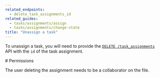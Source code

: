 ```yaml
---
related_endpoints:
  - delete_task_assignments_id
related_guides: 
  - tasks/assignments/assign
  - tasks/assignments/change-state
title: "Unassign a task"
---
```

To unassign a task, you will need to provide the 
[`DELETE /task_assignments`](e://delete_task_assignments_id) API with the `id`
of the task assignment.

<Samples id='delete_task_assignments_id' />

<Message warning>
  # Permissions

  The user deleting the assignment needs to be a collaborator on the file.
</Message>
